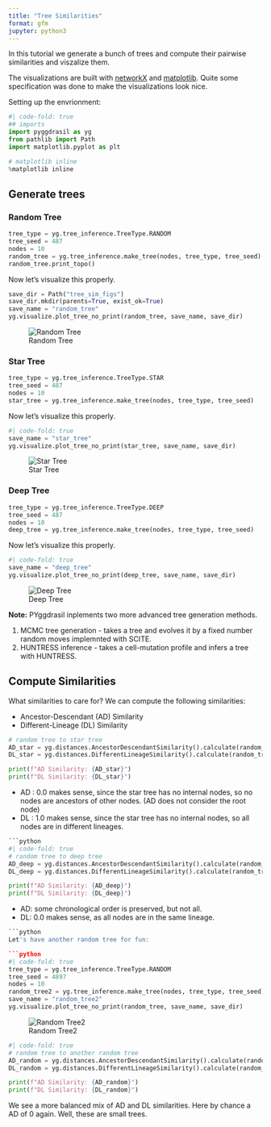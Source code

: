```yaml
---
title: "Tree Similarities"
format: gfm
jupyter: python3
---
```


In this tutorial we generate a bunch of trees and compute their pairwise similarities and viszalize them. 

The visualizations are built with [networkX](https://networkx.org/) and [matplotlib](https://matplotlib.org/). Quite some specification was done to make the visualizations look nice.

Setting up the envrionment:
```python
#| code-fold: true 
## imports
import pyggdrasil as yg
from pathlib import Path
import matplotlib.pyplot as plt

# matplotlib inline
%matplotlib inline 
```

## Generate trees

### Random Tree
```python
tree_type = yg.tree_inference.TreeType.RANDOM
tree_seed = 487
nodes = 10
random_tree = yg.tree_inference.make_tree(nodes, tree_type, tree_seed)
random_tree.print_topo()
```


Now let's visualize this properly.

```python
save_dir = Path("tree_sim_figs")
save_dir.mkdir(parents=True, exist_ok=True)
save_name = "random_tree"
yg.visualize.plot_tree_no_print(random_tree, save_name, save_dir)
```

![Random Tree](../tree_sim_figs/random_tree.svg)

### Star Tree
```python
tree_type = yg.tree_inference.TreeType.STAR
tree_seed = 487
nodes = 10
star_tree = yg.tree_inference.make_tree(nodes, tree_type, tree_seed)
```


Now let's visualize this properly.

```python
#| code-fold: true 
save_name = "star_tree"
yg.visualize.plot_tree_no_print(star_tree, save_name, save_dir)
```

![Star Tree](../tree_sim_figs/star_tree.svg)


### Deep Tree
```python
tree_type = yg.tree_inference.TreeType.DEEP
tree_seed = 487
nodes = 10
deep_tree = yg.tree_inference.make_tree(nodes, tree_type, tree_seed)
```


Now let's visualize this properly.

```python
#| code-fold: true 
save_name = "deep_tree"
yg.visualize.plot_tree_no_print(deep_tree, save_name, save_dir)
```

![Deep Tree](../tree_sim_figs/deep_tree.svg)


**Note:** PYggdrasil inplements two more advanced tree generation methods. 

1. MCMC tree generation - takes a tree and evolves it by a fixed number random moves implemnted with SCITE.
2. HUNTRESS inference - takes a cell-mutation profile and infers a tree with HUNTRESS.


## Compute Similarities

What similarities to care for? We can compute the following similarities:

- Ancestor-Descendant (AD) Similarity 
- Different-Lineage (DL) Similarity

```python
# random tree to star tree
AD_star = yg.distances.AncestorDescendantSimilarity().calculate(random_tree, star_tree)
DL_star = yg.distances.DifferentLineageSimilarity().calculate(random_tree, star_tree)

print(f"AD Similarity: {AD_star}")
print(f"DL Similarity: {DL_star}")
```

* AD : 0.0 makes sense, since the star tree has no internal nodes, so no nodes are ancestors of other nodes. (AD does not consider the root node)
* DL : 1.0 makes sense, since the star tree has no internal nodes, so all nodes are in different lineages.

```python

```python
#| code-fold: true 
# random tree to deep tree
AD_deep = yg.distances.AncestorDescendantSimilarity().calculate(random_tree, deep_tree)
DL_deep = yg.distances.DifferentLineageSimilarity().calculate(random_tree, deep_tree)

print(f"AD Similarity: {AD_deep}")
print(f"DL Similarity: {DL_deep}")
```

* AD: some chronological order is preserved, but not all.
* DL: 0.0 makes sense, as all nodes are in the same lineage.

```python

```python

Let's have another random tree for fun: 

```python
#| code-fold: true 
tree_type = yg.tree_inference.TreeType.RANDOM
tree_seed = 4897
nodes = 10
random_tree2 = yg.tree_inference.make_tree(nodes, tree_type, tree_seed)
save_name = "random_tree2"
yg.visualize.plot_tree_no_print(random_tree, save_name, save_dir)
```

![Random Tree2](../tree_sim_figs/random_tree2.svg)

```python
#| code-fold: true 
# random tree to another random tree
AD_random = yg.distances.AncestorDescendantSimilarity().calculate(random_tree, random_tree2)
DL_random = yg.distances.DifferentLineageSimilarity().calculate(random_tree, random_tree2)

print(f"AD Similarity: {AD_random}")
print(f"DL Similarity: {DL_random}")
```

We see a more balanced mix of AD and DL similarities. Here by chance a AD of 0 again. Well, these are small trees.